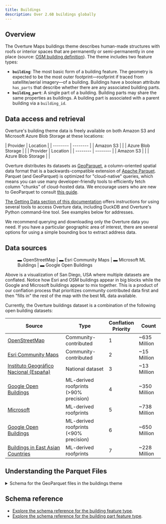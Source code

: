 ```yaml
---
title: Buildings
description: Over 2.6B buildings globally
---
```



## Overview

The Overture Maps buildings theme describes human-made structures with roofs or interior spaces that are permanently or semi-permanently in one place (source: [OSM building definition](https://wiki.openstreetmap.org/wiki/Key:building)). The theme includes two feature types:

- **`building`**: The most basic form of a building feature. The geometry is expected to be the most outer footprint&mdash;roofprint if traced from satellite/aerial imagery&mdash;of a building. Buildings have a boolean attribute `has_parts` that describe whether there are any associated building parts.
- **`building_part`**: A single part of a building. Building parts may share the same properties as buildings. A building part is associated with a parent building via a `building_id`.

## Data access and retrieval

Overture's building theme data is freely available on both Amazon S3 and Microsoft Azure Blob Storage at these locations:

<Tabs>
  <TabItem value="building" label="building" default>
    | Provider | Location |
    | -------- | -------- |
    | Amazon S3 | <QueryBuilder query="s3://overturemaps-us-west-2/release/__OVERTURE_RELEASE/theme=buildings/type=building/*" language="text"></QueryBuilder> |
    | Azure Blob Storage | <QueryBuilder query="https://overturemapswestus2.blob.core.windows.net/release/__OVERTURE_RELEASE/theme=buildings/type=building/*" language="text"></QueryBuilder> |
  </TabItem>
  <TabItem value="building_part" label="building_part">
    | Provider | Location |
    | -------- | -------- |
    | Amazon S3 | <QueryBuilder query="s3://overturemaps-us-west-2/release/__OVERTURE_RELEASE/theme=buildings/type=building_part/*" language="text"></QueryBuilder> |
    | Azure Blob Storage | <QueryBuilder query="https://overturemapswestus2.blob.core.windows.net/release/__OVERTURE_RELEASE/theme=buildings/type=building_part/*" language="text"></QueryBuilder> |
  </TabItem>
</Tabs>

Overture distributes its datasets as [GeoParquet](https://geoparquet.org/), a column-oriented spatial data format that is a backwards-compatible extension of [Apache Parquet](https://parquet.apache.org/). Parquet (and GeoParquet) is optimized for "cloud-native" queries, which means you can use many developer-friendly tools to efficiently fetch column "chunks" of cloud-hosted data. We encourage users who are new to GeoParquet to consult [this guide](https://guide.cloudnativegeo.org/geoparquet/).

[The Getting Data section of this documentation](https://docs.overturemaps.org/getting-data/) offers instructions for using several tools to access Overture data, including DuckDB and Overture's Python command-line tool. See examples below for addresses.

We recommend querying and downloading only the Overture data you need.
If you have a particular geographic area of interest, there are several options for using a simple bounding box to extract address data.


## Data sources

<figure>
  <BuildingsMap></BuildingsMap>
  <!-- <ThemedImage
    alt="Overture buildings in San Diego"
    sources={{
      light: useBaseUrl('/img/guides/buildings/san_diego_buildings_3.jpg'),
      dark: useBaseUrl('/img/guides/buildings/san_diego_buildings_3.jpg'),
    }}
  /> -->
  <figcaption>
  <div style={{'textAlign':'center'}}>
    <span style={{'backgroundColor':'rgb(36,39,47)', padding:2}}>
    <span style={{color:'rgb(194,42,87)'}}>&#x25AC;   <span style={{color:'white'}}>OpenStreetMap | </span></span>
    <span style={{color:'rgb(4,151,188)'}}>&#x25AC;   <span style={{color:'white'}}>Esri Community Maps | </span></span>
    <span style={{color:'rgb(243,175,102)'}}>&#x25AC; <span style={{color:'white'}}>Microsoft ML Buildings | </span></span>
    <span style={{color:'rgb(236,253,188)'}}>&#x25AC; <span style={{color:'white'}}>Google Open Buildings </span></span>
    </span>
  </div>
  </figcaption>
</figure>

Above is a visualization of San Diego, USA where multiple datasets are conflated. Notice how Esri and OSM buildings appear in big blocks while the Google and Microsoft buildings appear to mix together. This is a product of our conflation process that prioritizes community contributed data first and then "fills in" the rest of the map with the best ML data available.

Currently, the Overture buildings dataset is a combination of the following open building datasets:

| Source                     |  Type                 | Conflation <br /> Priority | Count    |
| -------------------------- | --------------------- | -------------------------- | ----------- |
| [OpenStreetMap](//osm.org) | Community-contributed | 1 | ~635 Million |
| [Esri Community Maps](https://communitymaps.arcgis.com/home) | Community-contributed | 2| ~15 Million |
| [Instituto Geográfico Nacional (España)](https://www.ign.es/) | National dataset | 3 | ~13 Million |
| [Google Open Buildings](https://sites.research.google/open-buildings/)| ML-derived roofprints<br />  (&gt;90% precision) | 4 | ~350 Million |
| [Microsoft](https://github.com/microsoft/GlobalMLBuildingFootprints) |ML-derived roofprints  | 5 | ~738 Million |
| [Google Open Buildings](https://sites.research.google/open-buildings/)| ML-derived roofprints<br />  (&lt;90% precision) | 6 |~650 Million |
| [Buildings in East Asian Countries](https://zenodo.org/records/8174931)| ML-derived roofprints<br />  | 7 |~228 Million |

## Understanding the Parquet Files

<details>
        <summary>Schema for the GeoParquet files in the buildings theme</summary>
        <div>
<Tabs>
<TabItem value="building" label="building" default>

| column                 | type    | description |
| ---------------------- | ------- | ------------ |
| id                     | varchar | A feature ID that may be associated with the Global Entity Reference System (GERS) if—and-only-if the feature represents an entity that is part of GERS. |
| geometry               | blob    | A building's geometry is defined as its footprint or roofprint (if traced from aerial/satellite imagery). MUST be a Polygon as defined by GeoJSON schema. |
| bbox                   | struct  | Area defined by two longitudes and two latitudes: latitude is a decimal number between -90.0 and 90.0; longitude is a decimal number between -180.0 and 180.0. |
| version                | integer | Version number of the feature, incremented in each Overture release where the geometry or attributes of this feature changed.
| sources                | struct  | The array of source information for the properties of a given feature. Each source object lists the property in JSON Pointer notation and the dataset from which that specific value originated. |
| subtype                | varchar | A broad category of the building type and purpose. |
| names                  | struct  | The name associated with the feature. The first entry in the array of names must have a "local" language. |
| class                  | varchar | Further delineation of the building's built purpose. |
| level                  | integer | The building feature's Z-order, i.e., stacking order. A Z-order of 0 is ground level. |
| has_parts              | boolean | Flag indicating whether the building has parts. |
| is_underground         | boolean | Whether the entire building or part is completely below ground. This is useful for rendering which typically omits these buildings or styles them differently because they are not visible above ground. This is different than the level column which is used to indicate z-ordering of elements and negative values may be above ground. |
| height                 | double  | Height of the building or part in meters. The height is the distance from the lowest point to the highest point. |
| num_floors             | integer | Number of above-ground floors of the building or part. |
| num_floors_underground | integer | Number of below-ground floors of the building or part.
| min_height             | double  | The height of the bottom part of building in meters. Used if a building or part of building starts above the ground level. |
| min_floor              | integer | The "start" floor of a building or building part. Indicates that the building or part is "floating" and its bottom-most floor is above ground level, usually because it is part of a larger building in which some parts do reach ground level. |
| facade_color           | varchar | The color (name or color triplet) of the facade of a building or building part in hexadecimal. |
| facade_material        | varchar | The outer surface material of building facade. |
| roof_material          | varchar | The outermost material of the roof. |
| roof_shape             | varchar | The shape of the roof. |
| roof_direction         | double  | Bearing of the roof ridge line. |
| roof_orientation       | varchar | Orientation of the roof shape relative to the footprint shape. Either "along" or "across." |
| roof_color             | varchar | The color (name or color triplet) of the roof of a building or building part in hexadecimal. |

</TabItem>
<TabItem value="building_part" label="building_part" default>
| column                 | type    | description |
| ---------------------- | ------- | ------------ |
| id                     | varchar | A feature ID that may be associated with the Global Entity Reference System (GERS) if—and-only-if the feature represents an entity that is part of GERS. |
| geometry               | blob    | A building's geometry is defined as its footprint or roofprint (if traced from aerial/satellite imagery). MUST be a Polygon as defined by GeoJSON schema. |
| bbox                   | struct  | Area defined by two longitudes and two latitudes: latitude is a decimal number between -90.0 and 90.0; longitude is a decimal number between -180.0 and 180.0. |
| version                | integer | Version number of the feature, incremented in each Overture release where the geometry or attributes of this feature changed.
| sources                | struct  | The array of source information for the properties of a given feature. Each source object lists the property in JSON Pointer notation and the dataset from which that specific value originated. |
| names                  | struct  | The name associated with the feature. The first entry in the array of names must have a "local" language. |
| level                  | integer | The building feature's Z-order, i.e., stacking order. A Z-order of 0 is ground level. |
| is_underground         | boolean | Whether the entire building or part is completely below ground. This is useful for rendering which typically omits these buildings or styles them differently because they are not visible above ground. This is different than the level column which is used to indicate z-ordering of elements and negative values may be above ground. |
| height                 | double  | Height of the building or part in meters. The height is the distance from the lowest point to the highest point. |
| num_floors             | integer | Number of above-ground floors of the building or part. |
| num_floors_underground | integer | Number of below-ground floors of the building or part. |
| min_height             | double  | The height of the bottom part of building in meters. Used if a building or part of building starts above the ground level. |
| min_floor              | integer | The "start" floor of a building or building part. Indicates that the building or part is "floating" and its bottom-most floor is above ground level, usually because it is part of a larger building in which some parts do reach ground level. |
| facade_color           | varchar | The color (name or color triplet) of the facade of a building or building part in hexadecimal. |
| facade_material        | varchar | The outer surface material of building facade. |
| roof_material          | varchar | The outermost material of the roof. |
| roof_shape             | varchar | The shape of the roof. |
| roof_direction         | double  | Bearing of the roof ridge line. |
| roof_orientation       | varchar | Orientation of the roof shape relative to the footprint shape. Either "along" or "across." |
| roof_color             | varchar | The color (name or color triplet) of the roof of a building or building part in hexadecimal. |
| building_id            | varchar | The building ID to which this part belongs.|

</TabItem>
</Tabs>
</div>
</details>

## Schema reference

- [Explore the schema reference for the building feature type](/schema/reference/buildings/building).
- [Explore the schema reference for the building part feature type](/schema/reference/buildings/building_part).
